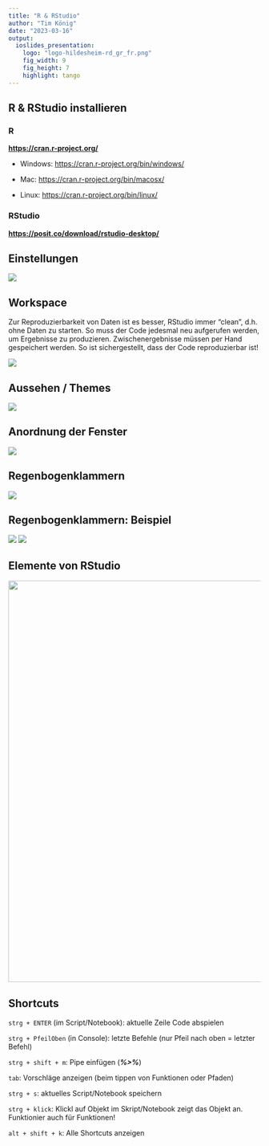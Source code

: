 ```yaml
---
title: "R & RStudio"
author: "Tim König"
date: "2023-03-16"
output:
  ioslides_presentation: 
    logo: "logo-hildesheim-rd_gr_fr.png"
    fig_width: 9
    fig_height: 7
    highlight: tango
---
```


## R & RStudio installieren

### **R**

[**https://cran.r-project.org/**](https://cran.r-project.org/){.uri}

-   Windows: <https://cran.r-project.org/bin/windows/>

-   Mac: <https://cran.r-project.org/bin/macosx/>

-   Linux: <https://cran.r-project.org/bin/linux/>

### **RStudio**

[**https://posit.co/download/rstudio-desktop/**](https://posit.co/download/rstudio-desktop/){.uri}\

## Einstellungen

![](images/image-2020106027.png)

## Workspace

Zur Reproduzierbarkeit von Daten ist es besser, RStudio immer "clean", d.h. ohne Daten zu starten. So muss der Code jedesmal neu aufgerufen werden, um Ergebnisse zu produzieren. Zwischenergebnisse müssen per Hand gespeichert werden. So ist sichergestellt, dass der Code reproduzierbar ist!

![](images/image-686169053.png)

## Aussehen / Themes

![](images/image-1456181771.png)

## Anordnung der Fenster

![](images/image-771555495.png)

## Regenbogenklammern

![](images/image-1850337578.png)

## Regenbogenklammern: Beispiel

![](images/image-1325612891.png) ![](images/image-1370936867.png)

## Elemente von RStudio

![](images/image-1252578274.png){width="800"}

## Shortcuts

`strg + ENTER` (im Script/Notebook): aktuelle Zeile Code abspielen

`strg + PfeilOben` (in Console): letzte Befehle (nur Pfeil nach oben = letzter Befehl)

`strg + shift + m`: Pipe einfügen (***%\>%***)

`tab`: Vorschläge anzeigen (beim tippen von Funktionen oder Pfaden)

`strg + s`: aktuelles Script/Notebook speichern

`strg + klick`: Klickl auf Objekt im Skript/Notebook zeigt das Objekt an. Funktionier auch für Funktionen!

`alt + shift + k`: Alle Shortcuts anzeigen

